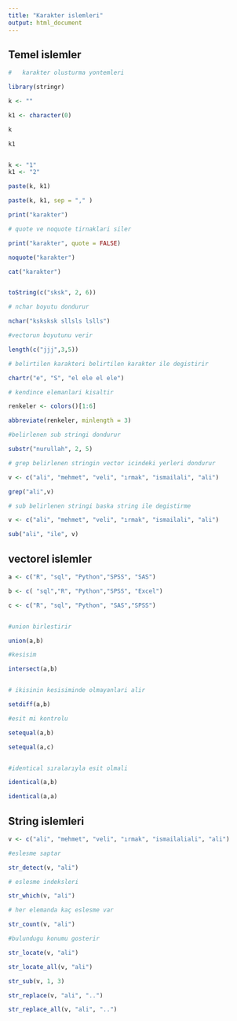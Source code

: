 ---
title: "Karakter islemleri"
output: html_document
---

## Temel islemler


```{r }

#   karakter olusturma yontemleri

library(stringr)

k <- ""

k1 <- character(0)

k

k1


k <- "1"
k1 <- "2"

paste(k, k1)

paste(k, k1, sep = "," )

print("karakter")

# quote ve noquote tirnaklari siler

print("karakter", quote = FALSE)

noquote("karakter")

cat("karakter")


toString(c("sksk", 2, 6))

# nchar boyutu dondurur

nchar("ksksksk sllsls lslls")

#vectorun boyutunu verir

length(c("jjj",3,5))

# belirtilen karakteri belirtilen karakter ile degistirir

chartr("e", "S", "el ele el ele")

# kendince elemanlari kisaltir

renkeler <- colors()[1:6]

abbreviate(renkeler, minlength = 3)

#belirlenen sub stringi dondurur

substr("nurullah", 2, 5)

# grep belirlenen stringin vector icindeki yerleri dondurur

v <- c("ali", "mehmet", "veli", "ırmak", "ismailali", "ali")

grep("ali",v)

# sub belirlenen stringi baska string ile degistirme

v <- c("ali", "mehmet", "veli", "ırmak", "ismailali", "ali")

sub("ali", "ile", v)

```


## vectorel islemler

```{r}

a <- c("R", "sql", "Python","SPSS", "SAS") 

b <- c( "sql","R", "Python","SPSS", "Excel")

c <- c("R", "sql", "Python", "SAS","SPSS") 


#union birlestirir

union(a,b)

#kesisim

intersect(a,b)


# ikisinin kesisiminde olmayanlari alir

setdiff(a,b)

#esit mi kontrolu

setequal(a,b)

setequal(a,c)


#identical sıralarıyla esit olmali

identical(a,b)

identical(a,a)

```


## String islemleri

```{r}

v <- c("ali", "mehmet", "veli", "ırmak", "ismailaliali", "ali")

#eslesme saptar

str_detect(v, "ali")

# eslesme indeksleri

str_which(v, "ali")

# her elemanda kaç eslesme var

str_count(v, "ali")

#bulundugu konumu gosterir

str_locate(v, "ali")

str_locate_all(v, "ali")

str_sub(v, 1, 3)

str_replace(v, "ali", "..")

str_replace_all(v, "ali", "..")

```


